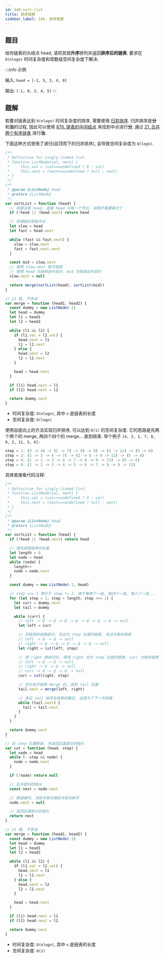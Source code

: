 ```yaml
---
id: 148-sort-list
title: 排序链表
sidebar_label: 148. 排序链表
---
```


## 题目

给你链表的头结点 head, 请将其按**升序**排列并返回**排序后的链表**. 要求在 `O(nlogn)` 时间复杂度和常数级空间复杂度下解决.

:::info 示例

输入: `head = [-1, 5, 3, 4, 0]`

输出: `[-1, 0, 3, 4, 5]`
:::

## 题解


<Tabs>
  <TabItem value="JavaScript - 递归" label="JavaScript - 递归" default>

若要对链表达到 `O(nlogn)` 时间复杂度的排序, 需要使用 [归并排序](/algorithm-design/sort/merge). 归并排序是**分**和**治**的过程,
因此可以使用 [876. 链表的中间结点](/leetcode/easy/876-middle-node) 来找到中点进行**分**, 通过 [21. 合并两个有序链表](/leetcode/easy/21-merge-two-lists) 进行**治**.

下面这种方式使用了递归(自顶而下的归并排序), 会导致空间复杂度为 `O(logn)`.

```ts
/**
 * Definition for singly-linked list.
 * function ListNode(val, next) {
 *     this.val = (val===undefined ? 0 : val)
 *     this.next = (next===undefined ? null : next)
 * }
 */
/**
 * @param {ListNode} head
 * @return {ListNode}
 */
var sortList = function (head) {
  // 如果没有 head, 或者 head 只有一个节点, 说明不需要再分了
  if (!head || !head.next) return head

  // 快慢指针获取中点
  let slow = head
  let fast = head.next

  while (fast && fast.next) {
    slow = slow.next
    fast = fast.next.next
  }

  const mid = slow.next
  // 使用 slow.next 断开链表
  // 使得 head 为链表前半部分, mid 为链表后半部分
  slow.next = null

  return merge(sortList(head), sortList(mid))
}

// 21 题, 不多说
var merge = function (head1, head2) {
  const dummy = new ListNode(-1)
  let head = dummy
  let l1 = head1
  let l2 = head2

  while (l1 && l2) {
    if (l1.val < l2.val) {
      head.next = l1
      l1 = l1.next
    } else {
      head.next = l2
      l2 = l2.next
    }

    head = head.next
  }

  if (l1) head.next = l1
  if (l2) head.next = l2

  return dummy.next
}
```

- 时间复杂度: `O(nlogn)`, 其中 `n` 是链表的长度
- 空间复杂度: `O(logn)`

</TabItem>
<TabItem value="JavaScript - 迭代" label="JavaScript - 迭代">

使用自底向上的方法实现归并排序, 可以达到 `O(1)` 的空间复杂度. 它的思路是先两个两个的 merge, 再四个四个的 merge... 直到结束. 举个例子 `[4, 3, 1, 7, 8, 9, 2, 11, 5, 6]`:

```ts
step = 1: (3 -> 4) -> (1 -> 7) -> (8 -> 9) -> (2 -> 11) -> (5 -> 6)
step = 2: (1 -> 3 -> 4 -> 7) -> (2 -> 8 -> 9 -> 11) -> (5 -> 6)
step = 4: (1 -> 2 -> 3 -> 4 -> 7 -> 8 -> 9 -> 11) -> (5 -> 6)
step = 8: (1 -> 2 -> 3 -> 4 -> 5 -> 6 -> 7 -> 8 -> 9 -> 11)
```

具体直接看代码注释:

```ts
/**
 * Definition for singly-linked list.
 * function ListNode(val, next) {
 *     this.val = (val===undefined ? 0 : val)
 *     this.next = (next===undefined ? null : next)
 * }
 */
/**
 * @param {ListNode} head
 * @return {ListNode}
 */
var sortList = function (head) {
  if (!head || !head.next) return head

  // 首先获取链表的长度
  let length = 0
  let node = head
  while (node) {
    length++
    node = node.next
  }

  const dummy = new ListNode(-1, head)

  // step <<= 1 等价于 step *= 2, 用于每两个一组, 每四个一组, 每八个一组...
  for (let step = 1; step < length; step <<= 1) {
    let curr = dummy.next
    let tail = dummy

    while (curr) {
      // left -> @ -> @ -> @ -> @ -> @ -> @ -> @ -> null
      let left = curr

      // 将链表拆成两部分, 左边为 step 长度的链表, 右边为剩余链表
      // left -> @ -> @ -> null
      // right -> @ -> @ -> @ -> @ -> @ -> null
      let right = cut(left, step)

      // 把 right 继续切分, 使得 right 也为 step 长度的链表, curr 为剩余链表
      // left -> @ -> @ -> null
      // right -> @ -> @ -> null
      // curr -> @ -> @ -> @ -> null
      curr = cut(right, step)

      // 将左右子链表 merge 后, 放到 tail 后面
      tail.next = merge(left, right)

      // 保证 tail 始终在链表的最后, 这是为了下一次拼接
      while (tail.next) {
        tail = tail.next
      }
    }
  }

  return dummy.next
}

// 在 step 位置断链, 并返回后面部分的链头
var cut = function (head, step) {
  let node = head
  while (--step && node) {
    node = node.next
  }

  if (!node) return null

  // 后半部分的链头
  const next = node.next

  // 断链操作, 将前半部分跟后半部分断开
  node.next = null

  // 返回后面部分的链头
  return next
}

// 21 题, 不多说
var merge = function (head1, head2) {
  const dummy = new ListNode(-1)
  let head = dummy
  let l1 = head1
  let l2 = head2

  while (l1 && l2) {
    if (l1.val < l2.val) {
      head.next = l1
      l1 = l1.next
    } else {
      head.next = l2
      l2 = l2.next
    }

    head = head.next
  }

  if (l1) head.next = l1
  if (l2) head.next = l2

  return dummy.next
}
```

- 时间复杂度: `O(nlogn)`, 其中 `n` 是链表的长度
- 空间复杂度: `O(1)`

</TabItem>
</Tabs>
